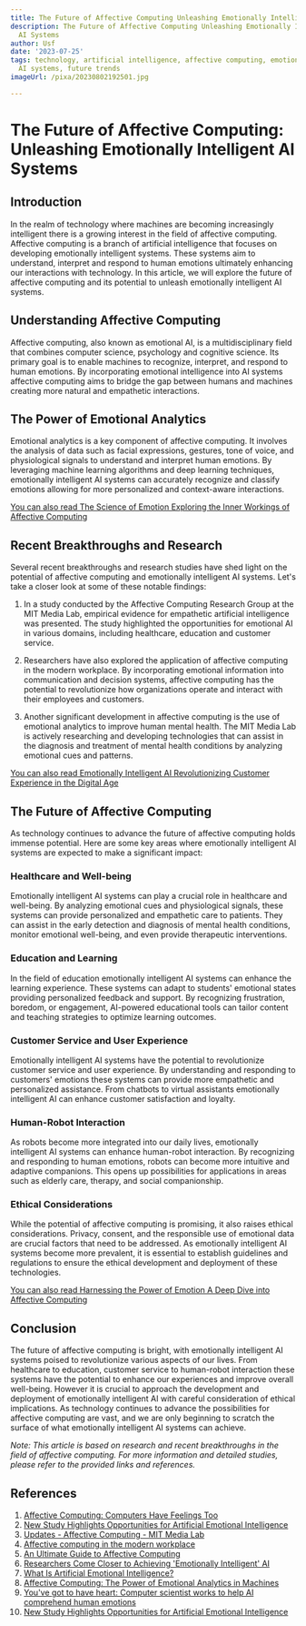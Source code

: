 ```yaml
---
title: The Future of Affective Computing Unleashing Emotionally Intelligent AI Systems
description: The Future of Affective Computing Unleashing Emotionally Intelligent
  AI Systems
author: Usf
date: '2023-07-25'
tags: technology, artificial intelligence, affective computing, emotional intelligence,
  AI systems, future trends
imageUrl: /pixa/20230802192501.jpg

---
```

#  The Future of Affective Computing: Unleashing Emotionally Intelligent AI Systems

## Introduction

In the realm of technology  where machines are becoming increasingly intelligent there is a growing interest in the field of affective computing. Affective computing is a branch of artificial intelligence that focuses on  developing emotionally intelligent systems. These systems  aim to understand,  interpret and respond  to human emotions ultimately enhancing our interactions with technology.  In this article, we will explore the future  of affective computing and its potential to  unleash emotionally intelligent AI systems.

## Understanding Affective Computing

Affective computing,  also known as emotional  AI, is a multidisciplinary  field that combines computer science, psychology and cognitive science. Its primary goal is to enable machines to recognize, interpret,  and respond  to human emotions. By incorporating emotional intelligence into AI systems affective computing  aims  to bridge the gap between humans and machines creating more natural and empathetic interactions.

## The Power of  Emotional Analytics

Emotional analytics is a key component  of affective computing. It involves the analysis of data such as facial expressions, gestures, tone  of voice, and physiological  signals  to understand and interpret human emotions. By leveraging machine learning  algorithms  and deep learning techniques, emotionally intelligent AI systems can accurately recognize and classify emotions allowing for more personalized and context-aware interactions.

[You can also read The Science of Emotion Exploring the Inner Workings of Affective Computing](The%20Science%20of%20Emotion%20Exploring%20the%20Inner%20Workings%20of%20Affective%20Computing)


## Recent Breakthroughs and  Research

Several recent breakthroughs and research studies have shed light on the potential of affective  computing and emotionally intelligent AI systems. Let's take a closer look at  some of  these notable findings:

1. In a study conducted by the  Affective Computing Research Group at the MIT Media Lab, empirical evidence  for empathetic  artificial  intelligence was presented. The  study highlighted the opportunities for emotional AI in various domains, including healthcare, education and customer service.

2.  Researchers have also explored the application of affective computing in  the  modern workplace. By incorporating emotional information into communication and  decision  systems, affective computing has the potential to revolutionize how organizations operate and interact with their employees and customers.

3. Another significant development in affective computing is the use of emotional analytics to improve human mental health. The MIT Media Lab is actively researching and developing technologies that can  assist in the diagnosis and treatment of  mental health conditions by analyzing emotional cues and patterns.

[You can also read Emotionally  Intelligent AI Revolutionizing Customer Experience  in the Digital Age](Emotionally%20Intelligent%20AI%20Revolutionizing%20Customer%20Experience%20in%20the%20Digital%20Age)


## The  Future of Affective Computing

As technology continues to advance the future of affective computing holds immense potential. Here are some key areas where emotionally intelligent AI systems are expected to make a significant impact:

### Healthcare and Well-being

Emotionally intelligent  AI  systems can play a crucial role in healthcare and well-being. By analyzing emotional cues and physiological signals, these systems can provide personalized and empathetic care to patients. They can assist in  the early detection and diagnosis of mental health  conditions, monitor  emotional well-being, and even provide therapeutic interventions.

### Education and Learning

In the field of  education emotionally intelligent AI  systems can enhance the learning experience. These systems can adapt to students' emotional states providing personalized  feedback  and support. By recognizing frustration, boredom, or engagement,  AI-powered educational tools can tailor content and teaching strategies to optimize learning outcomes.

###  Customer Service and User Experience

Emotionally intelligent AI systems have the potential to revolutionize customer service and user experience. By understanding  and responding to customers' emotions these systems can provide more empathetic and personalized assistance. From chatbots to virtual assistants emotionally intelligent AI can enhance customer  satisfaction and loyalty.

### Human-Robot Interaction

As robots become more integrated into our daily lives, emotionally intelligent AI systems can enhance human-robot interaction. By recognizing  and responding to human emotions, robots can become more  intuitive and adaptive companions. This opens up possibilities for applications in areas such as elderly care, therapy, and social companionship.

### Ethical Considerations

While the potential of affective computing is  promising, it also raises ethical considerations. Privacy, consent, and the responsible use of emotional data  are crucial factors that need to  be addressed. As emotionally intelligent AI  systems become more prevalent, it is essential to establish guidelines and regulations to ensure the ethical development and deployment of  these technologies.

[You  can also read Harnessing the Power  of  Emotion A  Deep Dive into Affective Computing](Harnessing%20the%20Power%20of%20Emotion%20A%20Deep%20Dive%20into%20Affective%20Computing)


## Conclusion

The future of affective computing is bright,  with emotionally intelligent AI  systems poised to revolutionize various aspects  of our lives. From healthcare to education, customer service to human-robot interaction these systems have the potential to enhance our experiences  and improve overall well-being. However it is crucial to approach the development and deployment of  emotionally intelligent AI with careful consideration of  ethical implications. As technology continues to advance the possibilities for affective computing are vast, and we are only beginning to scratch the surface of what emotionally  intelligent AI  systems can achieve.

*Note: This article is based on research and recent  breakthroughs in the field of affective computing.  For  more  information and detailed  studies, please refer to the provided links and references.*

## References

1. [Affective Computing: Computers Have Feelings Too](https://neurosciencenews.com/affective-computing-ai-emotion-22939/)
2. [New Study Highlights Opportunities for  Artificial Emotional Intelligence](https://www.media.mit.edu/articles/new-study-highlights-opportunities-for-artificial-emotional-intelligence/)
3. [Updates -  Affective Computing  - MIT Media Lab](https://www.media.mit.edu/groups/affective-computing/updates/)
4. [Affective computing in the modern workplace](https://journals.sagepub.com/doi/abs/10.1177/0266382120930866)
5.  [An Ultimate Guide to Affective Computing](https://justtotaltech.com/affective-computing/)
6. [Researchers Come Closer to Achieving 'Emotionally Intelligent'  AI](https://www.unite.ai/researchers-come-closer-to-achieving-emotionally-intelligent-ai/)
7. [What Is Artificial Emotional Intelligence?](https://www.linkedin.com/pulse/what-artificial-emotional-intelligence-bernard-marr)
8. [Affective  Computing: The  Power of Emotional Analytics in Machines](https://cyfuture.com/blog/affective-computing-the-power-of-emotional-analytics-in-machines/)
9. [You've got to have heart: Computer scientist  works to help AI comprehend human  emotions](https://www.purdue.edu/newsroom/releases/2023/Q1/youve-got-to-have-heart-computer-scientist-works-to-help-ai-comprehend-human-emotions.html)
10.  [New Study Highlights Opportunities for Artificial Emotional Intelligence](https://www.psychologytoday.com/us/blog/the-future-brain/202208/new-study-highlights-opportunities-artificial-emotional-intelligence)